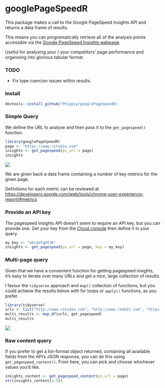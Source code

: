 # googlePageSpeedR

This package makes a call to the Google PageSpeed Insights API and returns a data frame of results. 

This means you can programatically retrieve all of the analysis points accessible via the [Google PageSpeed Insights webpage](https://developers.google.com/speed/pagespeed/insights/?url=http%3A%2F%2Fwww.rstudio.com).

Useful for analysing your / your competitors' page performance and organising into glorious tabular format.

### TODO
- Fix type coercion issues within results.

### Install

```r
devtools::install_github("Phippsy/googlePageSpeedR)
```

### Simple Query

We define the URL to analyse and then pass it to the `get_pagespeed()` function.

```r
library(googlePageSpeedR)
page <- "https://www.rstudio.com"
insights <- get_pagespeed(ps_url = page)
insights
```

![](img/insights.png)

We are given back a data frame containing a number of key metrics for the given page.

Definitions for each metric can be reviewed at [https://developers.google.com/web/tools/chrome-user-experience-report/#metrics](https://developers.google.com/web/tools/chrome-user-experience-report/#metrics)

### Provide an API key

The pagespeed insights API doesn't seem to require an API key, but you can provide one. Get your key from the [Cloud console](https://console.cloud.google.com/) then define it in your query.

```r
my_key <- "abcdefgHIJK"
insights <- get_pagespeed(ps_url = page, key = my_key)
```

### Multi-page query

Given that we have a convenient function for getting pagespeed insights, it's easy to iterate over many URLs and get a nice, large collection of results.

I favour the `tidyverse` approach and `map()` collection of functions, but you could achieve the results below with for loops or `apply()` functions, as you prefer.

```r
library(tidyverse)
urls <- list("http://www.rstudio.com", "http://www.reddit.com", "https://www.python.org/", "https://myspace.com/", "https://www.linux.org")
multi_results <- map_df(urls, get_pagespeed)
multi_results
```

![](img/multi.png)

### Raw content query

If you prefer to get a list-format object returned, containing all available fields from the API's JSON response, you can do this using `get_pagespeed_content()`. From here, you can pick and choose whichever values you'd like.

```r
insights_content <- get_pagespeed_content(ps_url = page)
str(insights_content[1:5])
```

